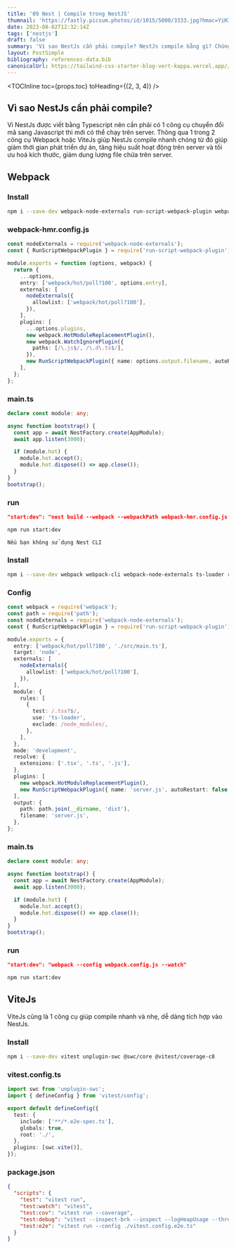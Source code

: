 ```yaml
---
title: '09 Nest | Compile trong NestJS'
thumnail: 'https://fastly.picsum.photos/id/1015/5000/3333.jpg?hmac=YiHIqvsVlhZoViBg5mG13IvI50oqAmgy79NY-PP_DEw'
date: 2023-08-02T12:32:14Z
tags: ['nestjs']
draft: false
summary: 'Vì sao NestJs cần phải compile? NestJs compile bằng gì? Chúng ta cùng tìm hiểu 2 công cụ giúp NestJS tăng hiệu năng phát triển dự án thông qua Webpack và ViteJs'
layout: PostSimple
bibliography: references-data.bib
canonicalUrl: https://tailwind-css-starter-blog-vert-kappa.vercel.app//blog/new-features-in-v1/
---
```


<TOCInline toc={props.toc} toHeading={(2, 3, 4)} />

## Vì sao NestJs cần phải compile?

Vì NestJs được viết bằng Typescript nên cần phải có 1 công cụ chuyển đổi mã sang Javascript thì mới có thể chạy trên server. Thông qua 1 trong 2 công cụ Webpack hoặc ViteJs giúp NestJs compile nhanh chóng
từ đó giúp giảm thời gian phát triển dự án, tăng hiệu suất hoạt động trên server và tối ưu hoá kích thước, giảm dung lượng file chứa trên server.

## Webpack

### Install

```BASH
npm i --save-dev webpack-node-externals run-script-webpack-plugin webpack
```

### webpack-hmr.config.js

```TYPESCRIPT
const nodeExternals = require('webpack-node-externals');
const { RunScriptWebpackPlugin } = require('run-script-webpack-plugin');

module.exports = function (options, webpack) {
  return {
    ...options,
    entry: ['webpack/hot/poll?100', options.entry],
    externals: [
      nodeExternals({
        allowlist: ['webpack/hot/poll?100'],
      }),
    ],
    plugins: [
      ...options.plugins,
      new webpack.HotModuleReplacementPlugin(),
      new webpack.WatchIgnorePlugin({
        paths: [/\.js$/, /\.d\.ts$/],
      }),
      new RunScriptWebpackPlugin({ name: options.output.filename, autoRestart: false }),
    ],
  };
};
```

### main.ts

```TYPESCRIPT
declare const module: any;

async function bootstrap() {
  const app = await NestFactory.create(AppModule);
  await app.listen(3000);

  if (module.hot) {
    module.hot.accept();
    module.hot.dispose(() => app.close());
  }
}
bootstrap();
```

### run

```JSON
"start:dev": "nest build --webpack --webpackPath webpack-hmr.config.js --watch"
```

```BASH
npm run start:dev
```

`Nếu bạn không sử dụng Nest CLI`

### Install

```BASH
npm i --save-dev webpack webpack-cli webpack-node-externals ts-loader run-script-webpack-plugin
```

### Config

```TYPESCRIPT
const webpack = require('webpack');
const path = require('path');
const nodeExternals = require('webpack-node-externals');
const { RunScriptWebpackPlugin } = require('run-script-webpack-plugin');

module.exports = {
  entry: ['webpack/hot/poll?100', './src/main.ts'],
  target: 'node',
  externals: [
    nodeExternals({
      allowlist: ['webpack/hot/poll?100'],
    }),
  ],
  module: {
    rules: [
      {
        test: /.tsx?$/,
        use: 'ts-loader',
        exclude: /node_modules/,
      },
    ],
  },
  mode: 'development',
  resolve: {
    extensions: ['.tsx', '.ts', '.js'],
  },
  plugins: [
    new webpack.HotModuleReplacementPlugin(),
    new RunScriptWebpackPlugin({ name: 'server.js', autoRestart: false }),
  ],
  output: {
    path: path.join(__dirname, 'dist'),
    filename: 'server.js',
  },
};
```

### main.ts

```TYPESCRIPT
declare const module: any;

async function bootstrap() {
  const app = await NestFactory.create(AppModule);
  await app.listen(3000);

  if (module.hot) {
    module.hot.accept();
    module.hot.dispose(() => app.close());
  }
}
bootstrap();
```

### run

```JSON
"start:dev": "webpack --config webpack.config.js --watch"
```

```BASH
npm run start:dev
```

## ViteJs

ViteJs cũng là 1 công cụ giúp compile nhanh và nhẹ, dễ dàng tích hợp vào NestJs.


### Install

```BASH
npm i --save-dev vitest unplugin-swc @swc/core @vitest/coverage-c8
```

### vitest.config.ts

```TYPESCRIPT
import swc from 'unplugin-swc';
import { defineConfig } from 'vitest/config';

export default defineConfig({
  test: {
    include: ['**/*.e2e-spec.ts'],
    globals: true,
    root: './',
  },
  plugins: [swc.vite()],
});
```

### package.json

```JSON
{
  "scripts": {
    "test": "vitest run",
    "test:watch": "vitest",
    "test:cov": "vitest run --coverage",
    "test:debug": "vitest --inspect-brk --inspect --logHeapUsage --threads=false",
    "test:e2e": "vitest run --config ./vitest.config.e2e.ts"
  }
}
```